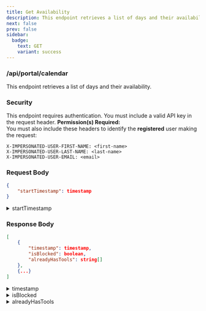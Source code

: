 ```yaml
---
title: Get Availability
description: This endpoint retrieves a list of days and their availability.
next: false
prev: false
sidebar:
  badge:
    text: GET
    variant: success
---
```





### <Badge text="GET" variant="success" size="large"/> /api/portal/calendar
This endpoint retrieves a list of days and their availability.


### Security
This endpoint requires authentication. You must include a valid API key in the request header.
**Permission(s) Required:** <Badge text="IMPERSONATE_PORTAL_USER" variant="caution" /><br/>
You must also include these headers to identify the **registered** user making the request:
```http
X-IMPERSONATED-USER-FIRST-NAME: <first-name>
X-IMPERSONATED-USER-LAST-NAME: <last-name>
X-IMPERSONATED-USER-EMAIL: <email>
```


### Request Body
```json
{
    "startTimestamp": timestamp
}
```
<details>
    <summary>startTimestamp <Badge text="Optional" variant="default" /></summary>
    Unix Epoch format (millis). This is the start time for the range to filter days by.
</details>



### Response Body
```json
[
    {
        "timestamp": timestamp,
        "isBlocked": boolean,
        "alreadyHasTools": string[]
    },
    {...}
]
```
<details>
    <summary>timestamp</summary>
    Unix Epoch format (millis). This is the start of the day.
</details>
<details>
    <summary>isBlocked</summary>
    If this specific day has been manually disabled by an admin.
</details>
<details>
    <summary>alreadyHasTools</summary>
    Array of tools that are already booked for this day.
</details>